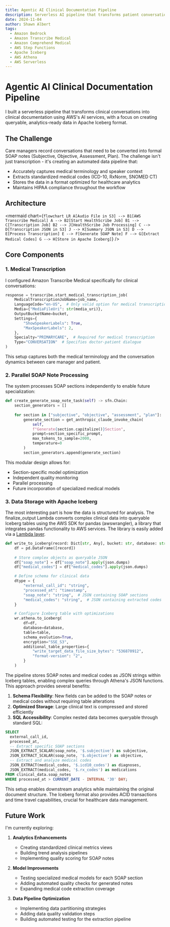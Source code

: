```yaml
---
title: Agentic AI Clinical Documentation Pipeline
description: Serverless AI pipeline that transforms patient conversations into clinical documentation using AWS's AI services for automated medical transcription, SOAP note generation, and medical entity extraction.
date: 2024-11-04
author: Shawn Albert
tags:
  - Amazon Bedrock
  - Amazon Transcribe Medical
  - Amazon Comprehend Medical 
  - AWS Step Functions
  - Apache Iceberg
  - AWS Athena
  - AWS Serverless
---
```



# Agentic AI Clinical Documentation Pipeline

I built a serverless pipeline that transforms clinical conversations into clinical documentation using AWS's AI services, with a focus on creating queryable, analytics-ready data in Apache Iceberg format.

## The Challenge 

Care managers record conversations that need to be converted into formal SOAP notes (Subjective, Objective, Assessment, Plan). The challenge isn't just transcription - it's creating an automated data pipeline that:

- Accurately captures medical terminology and speaker context
- Extracts standardized medical codes (ICD-10, RxNorm, SNOMED CT)
- Stores the data in a format optimized for healthcare analytics
- Maintains HIPAA compliance throughout the workflow

## Architecture

<mermaid chart={`
flowchart LR
    A[Audio File in S3] --> B1[AWS Transcribe Medical]
    A --> B2[Start HealthScribe Job]
    B1 --> C[Transcription Job]
    B2 --> J[HealthScribe Job Processing]
    C --> D[Transcription JSON in S3]
    J --> K[Summary JSON in S3]
    D --> E[Process Transcription]
    E --> F[Generate SOAP Note]
    F --> G[Extract Medical Codes]
    G --> H[Store in Apache Iceberg]
`} />

## Core Components

### 1. Medical Transcription 

I configured Amazon Transcribe Medical specifically for clinical conversations:

```python
response = transcribe.start_medical_transcription_job(
    MedicalTranscriptionJobName=job_name,
    LanguageCode="en-US",  # Only valid option for medical transcription
    Media={"MediaFileUri": str(media_uri)},
    OutputBucketName=bucket,
    Settings={
        "ShowSpeakerLabels": True,
        "MaxSpeakerLabels": 2,
    },
    Specialty="PRIMARYCARE",  # Required for medical transcription
    Type="CONVERSATION"  # Specifies doctor-patient dialogue
)
```

This setup captures both the medical terminology and the conversation dynamics between care manager and patient.

### 2. Parallel SOAP Note Processing

The system processes SOAP sections independently to enable future specialization:

```python
def create_generate_soap_note_task(self) -> sfn.Chain:
    section_generators = []
    
    for section in ["subjective", "objective", "assessment", "plan"]:
        generate_section = get_anthropic_claude_invoke_chain(
            self,
            f"Generate{section.capitalize()}Section",
            prompt=section_specific_prompt,
            max_tokens_to_sample=2000,
            temperature=0
        )
        section_generators.append(generate_section)
```

This modular design allows for:
- Section-specific model optimization
- Independent quality monitoring
- Parallel processing
- Future incorporation of specialized medical models

### 3. Data Storage with Apache Iceberg

The most interesting part is how the data is structured for analysis. The finalize_output Lambda converts complex clinical data into queryable Iceberg tables using the AWS SDK for pandas (awswrangler), a library that integrates pandas functionality to AWS services. The library is easily added via a [Lambda layer](https://aws-sdk-pandas.readthedocs.io/en/3.9.1/layers.html).

```python
def write_to_iceberg(record: Dict[str, Any], bucket: str, database: str, table: str):
    df = pd.DataFrame([record])
    
    # Store complex objects as queryable JSON
    df["soap_note"] = df["soap_note"].apply(json.dumps)
    df["medical_codes"] = df["medical_codes"].apply(json.dumps)

    # Define schema for clinical data
    dtype = {
        "external_call_id": "string",
        "processed_at": "timestamp",
        "soap_note": "string",  # JSON containing SOAP sections
        "medical_codes": "string",  # JSON containing extracted codes
    }

    # Configure Iceberg table with optimizations
    wr.athena.to_iceberg(
        df=df,
        database=database,
        table=table,
        schema_evolution=True,
        encryption="SSE_S3",
        additional_table_properties={
            "write_target_data_file_size_bytes": "536870912",
            "format-version": "2",
        }
    )
```

The pipeline stores SOAP notes and medical codes as JSON strings within Iceberg tables, enabling complex queries through Athena's JSON functions. This approach provides several benefits:

1. **Schema Flexibility**: New fields can be added to the SOAP notes or medical codes without requiring table alterations
2. **Optimized Storage**: Large clinical text is compressed and stored efficiently
3. **SQL Accessibility**: Complex nested data becomes queryable through standard SQL:

```sql
SELECT 
  external_call_id,
  processed_at,
  -- Extract specific SOAP sections
  JSON_EXTRACT_SCALAR(soap_note, '$.subjective') as subjective,
  JSON_EXTRACT_SCALAR(soap_note, '$.objective') as objective,
  -- Extract and analyze medical codes
  JSON_EXTRACT(medical_codes, '$.icd10_codes') as diagnoses,
  JSON_EXTRACT(medical_codes, '$.rx_codes') as medications
FROM clinical_data.soap_notes
WHERE processed_at > CURRENT_DATE - INTERVAL '30' DAY;
```

This setup enables downstream analytics while maintaining the original document structure. The Iceberg format also provides ACID transactions and time travel capabilities, crucial for healthcare data management.

## Future Work

I'm currently exploring:

1. **Analytics Enhancements**
   - Creating standardized clinical metrics views
   - Building trend analysis pipelines
   - Implementing quality scoring for SOAP notes

2. **Model Improvements**  
   - Testing specialized medical models for each SOAP section
   - Adding automated quality checks for generated notes
   - Expanding medical code extraction coverage

3. **Data Pipeline Optimization**
   - Implementing data partitioning strategies
   - Adding data quality validation steps
   - Building automated testing for the extraction pipeline

